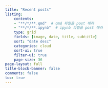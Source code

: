 ```yaml
---
title: "Recent posts"
listing:
    contents: 
    - "**/*/**.qmd"  # qmd 파일을 post 해라
    - "**/*/**.ipynb"  # ipynb 파일을 post 해라
    type: grid
    fields: [image, date, title, subtitle]
    sort: "date desc"
    categories: cloud
    sort-ui: true
    filter-ui: true
    page-size: 36     
page-layout: full
title-block-banner: false
comments: false
toc: true
---
```

